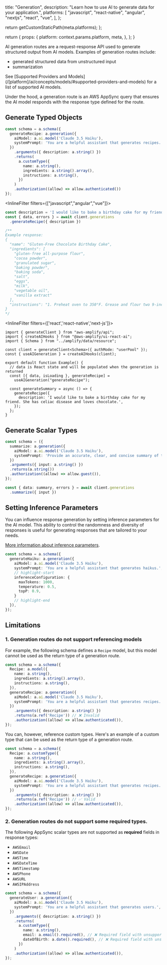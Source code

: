 
  title: "Generation",
  description:
    "Learn how to use AI to generate data for your application.",
  platforms: [
    "javascript",
    "react-native",
    "angular",
    "nextjs",
    "react",
    "vue",
  ],
};

  return getCustomStaticPath(meta.platforms);
};

  return {
    props: {
      platform: context.params.platform,
      meta,
    },
  };
}




AI generation routes are a request-response API used to generate structured output from AI models. Examples of generation routes include:
- generated structured data from unstructured input
- summarization

<Callout type="info">
See [Supported Providers and Models](/[platform]/ai/concepts/models/#supported-providers-and-models) for a list of supported AI models.
</Callout>

Under the hood, a generation route is an AWS AppSync query that ensures the AI model responds with the response type defined for the route.

## Generate Typed Objects

```ts title="Schema Definition"
const schema = a.schema({
  generateRecipe: a.generation({
    aiModel: a.ai.model('Claude 3.5 Haiku'),
    systemPrompt: 'You are a helpful assistant that generates recipes.',
  })
    .arguments({ description: a.string() })
    .returns(
      a.customType({
        name: a.string(),
        ingredients: a.string().array(),
        instructions: a.string(),
      })
    )
    .authorization((allow) => allow.authenticated())
});
```

<InlineFilter filters={["javascript","angular","vue"]}>

```ts title="Data Client Request"
const description = 'I would like to bake a birthday cake for my friend. She has celiac disease and loves chocolate.'
const { data, errors } = await client.generations
  .generateRecipe({ description })

/**
Example response:
{
  "name": "Gluten-Free Chocolate Birthday Cake",
  "ingredients": [
    "gluten-free all-purpose flour",
    "cocoa powder",
    "granulated sugar",
    "baking powder",
    "baking soda",
    "salt",
    "eggs",
    "milk",
    "vegetable oil",
    "vanilla extract"
  ],
  "instructions": "1. Preheat oven to 350°F. Grease and flour two 9-inch round baking pans.\n2. In a medium bowl, whisk together the gluten-free flour, cocoa powder, sugar, baking powder, baking soda and salt.\n3. In a separate bowl, beat the eggs. Then add the milk, oil and vanilla and mix well.\n4. Gradually add the wet ingredients to the dry ingredients and mix until just combined. Do not over mix.\n5. Divide the batter evenly between the prepared pans.\n6. Bake for 30-35 minutes, until a toothpick inserted in the center comes out clean.\n7. Allow cakes to cool in pans for 10 minutes, then transfer to a wire rack to cool completely.\n8. Frost with your favorite gluten-free chocolate frosting."
}
*/
```

</InlineFilter>

<InlineFilter filters={['react','react-native','next-js']}>

```tsx
import { generateClient } from "aws-amplify/api";
import { createAIHooks } from "@aws-amplify/ui-react-ai";
import { Schema } from "../amplify/data/resource";

const client = generateClient<Schema>({ authMode: "userPool" });
const { useAIGeneration } = createAIHooks(client);

export default function Example() {
  // data is React state and will be populated when the generation is returned
  const [{ data, isLoading }, generateRecipe] =
    useAIGeneration("generateRecipe");

  const generateSummary = async () => {
    generateRecipe({
      description: 'I would like to bake a birthday cake for my friend. She has celiac disease and loves chocolate.',
    });
  };
}
```

</InlineFilter>


## Generate Scalar Types

```ts title="Schema Definition"
const schema = ({
  summarize: a.generation({
    aiModel: a.ai.model('Claude 3.5 Haiku'),
    systemPrompt: 'Provide an accurate, clear, and concise summary of the input provided'
  })
  .arguments({ input: a.string() })
  .returns(a.string())
  .authorization((allow) => allow.guest()),
});
```

```ts title="Data Client Request"
const { data: summary, errors } = await client.generations
  .summarize({ input })
```

## Setting Inference Parameters

You can influence response generation by setting inference parameters for the AI model.
This ability to control the randomness and diversity of responses is useful for generating responses that are tailored to your needs.

[More information about inference parameters](/[platform]/ai/concepts/inference-configuration).

```ts title="Inference Parameters"
const schema = a.schema({
  generateHaiku: a.generation({
    aiModel: a.ai.model('Claude 3.5 Haiku'),
    systemPrompt: 'You are a helpful assistant that generates haikus.',
    // highlight-start
    inferenceConfiguration: {
      maxTokens: 1000,
      temperature: 0.5,
      topP: 0.9,
    }
    // highlight-end
  }),
});
```

## Limitations

### 1. Generation routes do not support referencing models

For example, the following schema defines a `Recipe` model, but this model cannot be used as the return type of a generation route.

```ts title="Invalid Model Reference"
const schema = a.schema({
  Recipe: a.model({
    name: a.string(),
    ingredients: a.string().array(),
    instructions: a.string(),
  }),
  generateRecipe: a.generation({
    aiModel: a.ai.model('Claude 3.5 Haiku'),
    systemPrompt: 'You are a helpful assistant that generates recipes.',
  })
    .arguments({ description: a.string() })
    .returns(a.ref('Recipe')) // ❌ Invalid
    .authorization((allow) => allow.authenticated()),
});
```

You can, however, reference custom types. Here's an example of a custom type that can be used as the return type of a generation route.

```ts title="Valid Custom Type Reference"
const schema = a.schema({
  Recipe: a.customType({
    name: a.string(),
    ingredients: a.string().array(),
    instructions: a.string(),
  }),
  generateRecipe: a.generation({
    aiModel: a.ai.model('Claude 3.5 Haiku'),
    systemPrompt: 'You are a helpful assistant that generates recipes.',
  })
    .arguments({ description: a.string() })
    .returns(a.ref('Recipe')) // ✅ Valid
    .authorization((allow) => allow.authenticated()),
});
```

### 2. Generation routes do not support some required types.

The following AppSync scalar types are not supported as **required** fields in response types:
- `AWSEmail`
- `AWSDate`
- `AWSTime`
- `AWSDateTime`
- `AWSTimestamp`
- `AWSPhone`
- `AWSURL`
- `AWSIPAddress`

```ts title="Unsupported Required Type"
const schema = a.schema({
  generateUser: a.generation({
    aiModel: a.ai.model('Claude 3.5 Haiku'),
    systemPrompt: 'You are a helpful assistant that generates users.',
  })
    .arguments({ description: a.string() })
    .returns(
      a.customType({
        name: a.string(),
        email: a.email().required(), // ❌ Required field with unsupported type
        dateOfBirth: a.date().required(), // ❌ Required field with unsupported type
      })
    )
    .authorization((allow) => allow.authenticated()),
});

